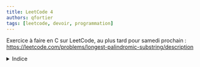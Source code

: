 ```yaml
---
title: LeetCode 4
authors: qfortier
tags: [leetcode, devoir, programmation]
---
```


Exercice à faire en C sur LeetCode, au plus tard pour samedi prochain : https://leetcode.com/problems/longest-palindromic-substring/description

<details>
<summary>Indice</summary>

Un algorithme naïf qui regarde, pour tout i, j, si la sous-chaîne de s de i à j est un palindrome (= qui se lit de la même façon dans les deux sens), a une complexité O(n^3).  

Pour que le programme soit accepté, on peut trouver une solution en O(n^2) par programmation dynamique. Pour cela :  
1. Définir un tableau b tel que b[i][j] vaut vrai si la sous-chaîne de s de i à j est un palindrome.
2. Trouver une équation de récurrence pour b[i][j].  
3. Remplir le tableau b en utilisant cette équation de récurrence.  
4. Trouver la plus grande sous-chaîne palindrome en parcourant le tableau b.

On pourra utiliser la fonction suivante :
    
```c
// Renvoie la sous-chaîne de s de l'indice i à j inclus
char* substring(char* s, int i, int j) {
    char* t = malloc(j - i + 2);
    for(int k = i; k <= j; k++)
        t[k - i] = s[k];
    t[j - i + 1] = '\0';
    return t;
}
````

</details>
